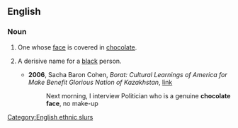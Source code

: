 ==English==

===Noun===
{{en-noun|sg=[[chocolate]] [[face]]}}

# One whose [[face]] is covered in [[chocolate]].
# {{rare|pejorative}} A derisive name for a [[black]] person.
#* '''2006''', Sacha Baron Cohen, ''Borat: Cultural Learnings of America for Make Benefit Glorious Nation of Kazakhstan'', [http://www.hark.com/clips/hzhxyrhtyb-genuine-chocolate-face link]
#*: Next morning, I interview Politician who is a genuine '''chocolate face''', no make-up

[[Category:English ethnic slurs]]